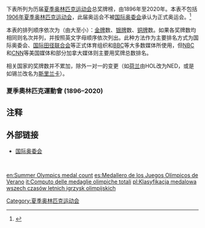 
下表所列为历届[[夏季奥林匹克运动会|夏季奥林匹克运动会]]总奖牌榜，由1896年至2020年。本表不包括[[1906年夏季奥林匹克运动会|1906年夏季奥林匹克运动会]]，此届奥运会不被[[国际奥委会|国际奥委会]]承认为正式奥运会。<ref>{{Cite web |url=http://www.olympic.org/olympic-games |title=Olympic Games |accessdate=2012-12-26 |archive-date=2017-10-31 |archive-url=https://web.archive.org/web/20171031180752/https://www.olympic.org/olympic-games |dead-url=no }}</ref>

本表的排列顺序依次为（由大至小）：[[金牌|金牌]]数、[[银牌|银牌]]数、[[铜牌|铜牌]]数。如果各奖牌数均相同则名次并列，并按照英文字母顺序依次列出。此种方法作为主要排名方式为国际奥委会、[[国际田径联合会|国际田径联合会]]等正式体育组织和[[BBC|BBC]]等大多数媒体所使用，但[[NBC|NBC]]和[[CNN|CNN]]等美国媒体和部分加拿大媒体则主要用奖牌总数排名。

相关国家的奖牌数并不累加，除外一对一的变更（如[[荷兰|荷兰]]由HOL改为NED，或是如锡兰改名为[[斯里兰卡|斯里兰卡]]）。

===夏季奧林匹克運動會 (1896–2020)===
{{Medals table
 | caption        = 
 | host           =
 | remaining_text = 
 | show_limit = 
 | team           = {{Tooltip|NOC|National Olympic Committee}}
 | flag_template  = flagIOCteam
 | event          = 
 | gold_USA = 1061| silver_USA = 836 | bronze_USA = 739
 | gold_URS = 395 | silver_URS = 319 | bronze_URS = 296 | host_URS = yes
 | gold_GBR = 285 | silver_GBR = 316 | bronze_GBR = 315
 | gold_CHN = 262 | silver_CHN = 199 | bronze_CHN = 173
 | gold_FRA = 222 | silver_FRA = 253 | bronze_FRA = 274
 | gold_ITA = 216 | silver_ITA = 188 | bronze_ITA = 213
 | gold_GER = 201 | silver_GER = 205 | bronze_GER = 246
 | gold_HUN = 181 | silver_HUN = 154 | bronze_HUN = 176
 | gold_JPN = 169 | silver_JPN = 150 | bronze_JPN = 178
 | gold_AUS = 164 | silver_AUS = 170 | bronze_AUS = 209
 | gold_GDR = 153 | silver_GDR = 129 | bronze_GDR = 127 | host_GDR = yes
 | gold_RUS = 149 | silver_RUS = 125 | bronze_RUS = 152
 | gold_SWE = 148 | silver_SWE = 176 | bronze_SWE = 179
 | gold_FIN = 101 | silver_FIN = 85  | bronze_FIN = 119
 | gold_KOR = 96  | silver_KOR = 91  | bronze_KOR = 100
 | gold_NED = 95  | silver_NED = 104  | bronze_NED = 122
 | gold_ROU = 90  | silver_ROU = 97  | bronze_ROU = 121
 | gold_CUB = 85  | silver_CUB = 71  | bronze_CUB = 85
 | gold_POL = 72  | silver_POL = 89  | bronze_POL = 137
 | gold_CAN = 71  | silver_CAN = 108 | bronze_CAN = 147
 | gold_NOR = 60  | silver_NOR = 51  | bronze_NOR = 49
 | gold_FRG = 56  | silver_FRG = 67  | bronze_FRG = 81 | host_FRG = yes
 | gold_BUL = 54  | silver_BUL = 88  | bronze_BUL = 82
 | gold_SUI = 53  | silver_SUI = 79  | bronze_SUI = 73
 | gold_NZL = 53  | silver_NZL = 33  | bronze_NZL = 51 
 | gold_TCH = 49  | silver_TCH = 49  | bronze_TCH = 45 | host_TCH = yes
 | gold_DEN = 48  | silver_DEN = 78  | bronze_DEN = 79
 | gold_ESP = 48  | silver_ESP = 72  | bronze_ESP = 47
 | gold_EUN = 45  | silver_EUN = 38  | bronze_EUN = 29 | host_EUN = yes
 | gold_BEL = 43  | silver_BEL = 54  | bronze_BEL = 58
 | gold_TUR = 41  | silver_TUR = 26  | bronze_TUR = 37
 | gold_BRA = 37  | silver_BRA = 42  | bronze_BRA = 71
 | gold_GRE = 35  | silver_GRE = 45  | bronze_GRE = 41
 | gold_KEN = 35  | silver_KEN = 42  | bronze_KEN = 36
 | gold_UKR = 35  | silver_UKR = 36  | bronze_UKR = 68
 | gold_YUG = 28  | silver_YUG = 31  | bronze_YUG = 31 | host_YUG = yes
 | gold_EUA = 28  | silver_EUA = 54  | bronze_EUA = 36 | host_EUA = yes
 | gold_RSA = 27  | silver_RSA = 33  | bronze_RSA = 29
 | gold_JAM = 26  | silver_JAM = 36  | bronze_JAM = 25
 | gold_IRI = 24  | silver_IRI = 23  | bronze_IRI = 29
 | gold_ETH = 23  | silver_ETH = 12  | bronze_ETH = 23
 | gold_ARG = 21  | silver_ARG = 26  | bronze_ARG = 30
 | gold_1 = 20 | silver_1 = 28 | bronze_1 = 23 | name_1 = {{flagIOCteam|ROC|2020年夏季}} |host_1 = yes
 | gold_AUT = 19  | silver_AUT = 34  | bronze_AUT = 41
 | gold_CZE = 19  | silver_CZE = 21  | bronze_CZE = 27
 | gold_PRK = 16  | silver_PRK = 16  | bronze_PRK = 22
 | gold_KAZ = 15  | silver_KAZ = 21  | bronze_KAZ = 36
 | gold_CRO = 14  | silver_CRO = 13  | bronze_CRO = 14
 | gold_MEX = 13  | silver_MEX = 24  | bronze_MEX = 26
 | gold_BLR = 13  | silver_BLR = 30  | bronze_BLR = 42
 | gold_IRL = 11  | silver_IRL = 10  | bronze_IRL = 14
 | gold_SVK = 10  | silver_SVK = 14  | bronze_SVK = 8
 | gold_GEO = 10  | silver_GEO = 12  | bronze_GEO = 18
 | gold_EST = 10  | silver_EST = 9   | bronze_EST = 17
 | gold_IND = 10  | silver_IND = 9   | bronze_IND = 16
 | gold_THA = 10  | silver_THA = 8   | bronze_THA = 17
 | gold_UZB = 10  | silver_UZB = 6   | bronze_UZB = 20
 | gold_INA = 8   | silver_INA = 14  | bronze_INA = 15
 | gold_EGY = 8   | silver_EGY = 11  | bronze_EGY = 19
 | gold_SLO = 8   | silver_SLO = 9   | bronze_SLO = 11
 | gold_ZZX = 11   | silver_ZZX = 6   | bronze_ZZX = 8 | host_ZZX = yes
 | gold_BAH = 8   | silver_BAH = 2   | bronze_BAH = 6
 | gold_AZE = 7   | silver_AZE = 14  | bronze_AZE = 28
 | gold_TPE = 7   | silver_TPE = 10  | bronze_TPE = 17
 | gold_MAR = 7   | silver_MAR = 5   | bronze_MAR = 12
 | gold_LTU = 6   | silver_LTU = 7   | bronze_LTU = 13
 | gold_SRB = 6   | silver_SRB = 7   | bronze_SRB = 11
 | gold_COL = 5   | silver_COL = 13  | bronze_COL = 15
 | gold_POR = 5   | silver_POR = 9   | bronze_POR = 14
 | gold_ALG = 5   | silver_ALG = 4   | bronze_ALG = 8
 | gold_TUN = 5   | silver_TUN = 3   | bronze_TUN = 7
 | gold_LAT = 4   | silver_LAT = 11  | bronze_LAT = 6
 | gold_VEN = 4   | silver_VEN = 7   | bronze_VEN = 10
 | gold_UGA = 4   | silver_UGA = 4   | bronze_UGA = 3
 | gold_NGR = 3   | silver_NGR = 11  | bronze_NGR = 13
 | gold_TTO = 3   | silver_TTO = 5   | bronze_TTO = 11
 | gold_DOM = 3   | silver_DOM = 5   | bronze_DOM = 4
 | gold_ANZ = 3   | silver_ANZ = 4   | bronze_ANZ = 5 | host_ANZ = yes
 | gold_ZIM = 3   | silver_ZIM = 4   | bronze_ZIM = 1
 | gold_PAK = 3   | silver_PAK = 3   | bronze_PAK = 4
 | gold_ECU = 3   | silver_ECU = 2   | bronze_ECU = 0
 | gold_ISR = 3   | silver_ISR = 1   | bronze_ISR = 9
 | gold_CMR = 3   | silver_CMR = 1   | bronze_CMR = 2
 | gold_KOS = 3   | silver_KOS = 0   | bronze_KOS = 0
 | gold_MGL = 2   | silver_MGL = 11  | bronze_MGL = 17
 | gold_ARM = 2   | silver_ARM = 8   | bronze_ARM = 8
 | gold_CHI = 2   | silver_CHI = 7   | bronze_CHI = 4
 | gold_HKG = 2   | silver_HKG = 3   | bronze_HKG = 4
 | gold_URU = 2   | silver_URU = 2   | bronze_URU = 6
 | gold_PUR = 2   | silver_PUR = 2   | bronze_PUR = 6
 | gold_QAT = 2   | silver_QAT = 1   | bronze_QAT = 5
 | gold_BRN = 2   | silver_BRN = 2   | bronze_BRN = 0
 | gold_FIJ = 2   | silver_FIJ = 0   | bronze_FIJ = 1
 | gold_PHI = 1   | silver_PHI = 5   | bronze_PHI = 8
 | gold_RU1 = 1   | silver_RU1 = 4   | bronze_RU1 = 3 | host_RU1 = yes
 | gold_VIE = 1   | silver_VIE = 3   | bronze_VIE = 1
 | gold_PER = 1   | silver_PER = 3   | bronze_PER = 0
 | gold_SIN = 1   | silver_SIN = 2   | bronze_SIN = 2
 | gold_CRC = 1   | silver_CRC = 1   | bronze_CRC = 2
 | gold_TJK = 1   | silver_TJK = 1   | bronze_TJK = 2
 | gold_CIV = 1   | silver_CIV = 1   | bronze_CIV = 2
 | gold_SYR = 1   | silver_SYR = 1   | bronze_SYR = 2
 | gold_JOR = 1   | silver_JOR = 1   | bronze_JOR = 1
 | gold_GRN = 1   | silver_GRN = 1   | bronze_GRN = 1
 | gold_BDI = 1   | silver_BDI = 1   | bronze_BDI = 0
 | gold_LUX = 1   | silver_LUX = 1   | bronze_LUX = 0
 | gold_PAN = 1   | silver_PAN = 0   | bronze_PAN = 2
 | gold_BER = 1   | silver_BER = 0   | bronze_BER = 1
 | gold_IOA = 1   | silver_IOA = 0   | bronze_IOA = 1 | host_IOA = yes
 | gold_MOZ = 1   | silver_MOZ = 0   | bronze_MOZ = 1
 | gold_SUR = 1   | silver_SUR = 0   | bronze_SUR = 1
 | gold_UAE = 1   | silver_UAE = 0   | bronze_UAE = 1
 | gold_MAS = 0   | silver_MAS = 8   | bronze_MAS = 5
 | gold_NAM = 0   | silver_NAM = 5   | bronze_NAM = 0
 | gold_KGZ = 0   | silver_KGZ = 3   | bronze_KGZ = 4
 | gold_MDA = 0   | silver_MDA = 2   | bronze_MDA = 4
 | gold_ISL = 0   | silver_ISL = 2   | bronze_ISL = 2
 | gold_LIB = 0   | silver_LIB = 2   | bronze_LIB = 2
 | gold_NIG = 0   | silver_NIG = 1   | bronze_NIG = 1
 | gold_KSA = 0   | silver_KSA = 2   | bronze_KSA = 2
 | gold_SCG = 0   | silver_SCG = 2   | bronze_SCG = 0 | host_SCG = yes
 | gold_SRI = 0   | silver_SRI = 2   | bronze_SRI = 0
 | gold_TAN = 0   | silver_TAN = 2   | bronze_TAN = 0
 | gold_GHA = 0   | silver_GHA = 1   | bronze_GHA = 4
 | gold_BOH = 0   | silver_BOH = 1   | bronze_BOH = 3 | host_BOH = yes
 | gold_IOP = 0   | silver_IOP = 1   | bronze_IOP = 2 | host_IOP = yes
 | gold_SMR = 0   | silver_SMR = 1   | bronze_SMR = 2
 | gold_HAI = 0   | silver_HAI = 1   | bronze_HAI = 1
 | gold_MKD = 0   | silver_MKD = 1   | bronze_MKD = 1
 | gold_ZAM = 0   | silver_ZAM = 1   | bronze_ZAM = 1
 | gold_BOT = 0   | silver_BOT = 1   | bronze_BOT = 1
 | gold_ROC = 0   | silver_ROC = 1   | bronze_ROC = 1 | host_ROC = yes
 | gold_CYP = 0   | silver_CYP = 1   | bronze_CYP = 0
 | gold_GAB = 0   | silver_GAB = 1   | bronze_GAB = 0
 | gold_GUA = 0   | silver_GUA = 1   | bronze_GUA = 0
 | gold_MNE = 0   | silver_MNE = 1   | bronze_MNE = 0 
 | gold_AHO = 0   | silver_AHO = 1   | bronze_AHO = 0 | host_AHO = yes
 | gold_PAR = 0   | silver_PAR = 1   | bronze_PAR = 0
 | gold_SAM = 0   | silver_SAM = 1   | bronze_SAM = 0
 | gold_SEN = 0   | silver_SEN = 1   | bronze_SEN = 0
 | gold_SUD = 0   | silver_SUD = 1   | bronze_SUD = 0
 | gold_TGA = 0   | silver_TGA = 1   | bronze_TGA = 0
 | gold_TKM = 0   | silver_TKM = 1   | bronze_TKM = 0
 | gold_ISV = 0   | silver_ISV = 1   | bronze_ISV = 0
 | gold_KUW = 0   | silver_KUW = 0   | bronze_KUW = 3
 | gold_AFG = 0   | silver_AFG = 0   | bronze_AFG = 2
 | gold_BWI = 0   | silver_BWI = 0   | bronze_BWI = 2 | host_BWI = yes
 | gold_BAR = 0   | silver_BAR = 0   | bronze_BAR = 1
 | gold_BUR = 0   | silver_BUR = 0   | bronze_BUR = 1
 | gold_DJI = 0   | silver_DJI = 0   | bronze_DJI = 1
 | gold_ERI = 0   | silver_ERI = 0   | bronze_ERI = 1
 | gold_GUY = 0   | silver_GUY = 0   | bronze_GUY = 1
 | gold_IRQ = 0   | silver_IRQ = 0   | bronze_IRQ = 1
 | gold_MRI = 0   | silver_MRI = 0   | bronze_MRI = 1
 | gold_TOG = 0   | silver_TOG = 0   | bronze_TOG = 1
}}

==注释==
<references/>

==外部链接==
*[http://www.olympic.org/uk/games/index_uk.asp 国际奥委会] {{WebCite|url=https://www.webcitation.org/67tMn7PBx?url=http://www.olympic.org/olympic-games |date=20120524052029 |dateformat=iso }}

<br>
{{Olympic Games Medal Counts}}

[[Category:夏季奥林匹克运动会|Category:夏季奥林匹克运动会]]

[[en:Summer_Olympics_medal_count|en:Summer Olympics medal count]]
[[es:Medallero_de_los_Juegos_Olímpicos_de_Verano|es:Medallero de los Juegos Olímpicos de Verano]]
[[it:Computo_delle_medaglie_olimpiche_totali|it:Computo delle medaglie olimpiche totali]]
[[pl:Klasyfikacja_medalowa_wszech_czasów_letnich_igrzysk_olimpijskich|pl:Klasyfikacja medalowa wszech czasów letnich igrzysk olimpijskich]]